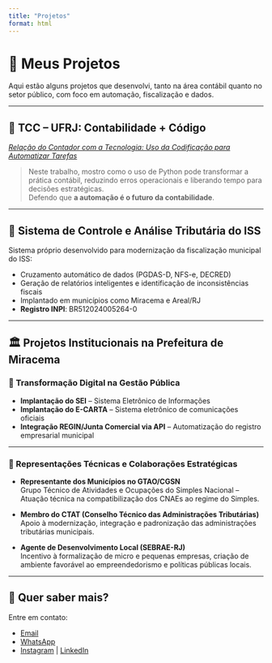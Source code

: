 ```yaml
---
title: "Projetos"
format: html
---
```


# 🧠 Meus Projetos

Aqui estão alguns projetos que desenvolvi, tanto na área contábil quanto no setor público, com foco em automação, fiscalização e dados.

---

## 📘 TCC – UFRJ: Contabilidade + Código

[<i class="bi bi-file-earmark-pdf"></i> *Relação do Contador com a Tecnologia: Uso da Codificação para Automatizar Tarefas*](https://github.com/idespindola/TCC-UFRJ-CONTABILIDADE-CODE/blob/main/ISEspindola%20-%20TCC.pdf)

> Neste trabalho, mostro como o uso de Python pode transformar a prática contábil, reduzindo erros operacionais e liberando tempo para decisões estratégicas.  
> Defendo que **a automação é o futuro da contabilidade**.

---

## 🧾 Sistema de Controle e Análise Tributária do ISS

Sistema próprio desenvolvido para modernização da fiscalização municipal do ISS:

- Cruzamento automático de dados (PGDAS-D, NFS-e, DECRED)
- Geração de relatórios inteligentes e identificação de inconsistências fiscais
- Implantado em municípios como Miracema e Areal/RJ
- **Registro INPI**: BR512024005264-0

---

## 🏛️ Projetos Institucionais na Prefeitura de Miracema

### 🚀 Transformação Digital na Gestão Pública

- **Implantação do SEI** – Sistema Eletrônico de Informações
- **Implantação do E-CARTA** – Sistema eletrônico de comunicações oficiais
- **Integração REGIN/Junta Comercial via API** – Automatização do registro empresarial municipal

---

### 🧩 Representações Técnicas e Colaborações Estratégicas

- **Representante dos Municípios no GTAO/CGSN**  
  Grupo Técnico de Atividades e Ocupações do Simples Nacional – Atuação técnica na compatibilização dos CNAEs ao regime do Simples.

- **Membro do CTAT (Conselho Técnico das Administrações Tributárias)**  
  Apoio à modernização, integração e padronização das administrações tributárias municipais.

- **Agente de Desenvolvimento Local (SEBRAE-RJ)**  
  Incentivo à formalização de micro e pequenas empresas, criação de ambiente favorável ao empreendedorismo e políticas públicas locais.

---

## 📢 Quer saber mais?

Entre em contato:

- [<i class="bi bi-envelope"></i> Email](mailto:igorespindola91@gmail.com)
- [<i class="bi bi-whatsapp"></i> WhatsApp](https://wa.me/5522992486787)
- [<i class="bi bi-instagram"></i> Instagram](https://www.instagram.com/idespindola) | [<i class="bi bi-linkedin"></i> LinkedIn](https://www.linkedin.com/in/idespindola)
